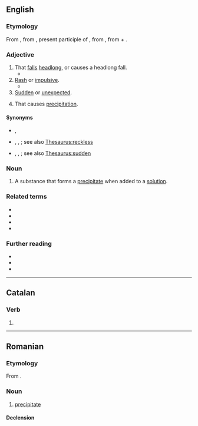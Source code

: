 {{also|précipitant}}
==English==

===Etymology===
From {{der|en|fro|precipitant}}, from {{der|en|la|praecipitans}}, present participle of {{m|la|praecipitare||to cast down headlong}}, from {{m|la|praeceps||head foremost, headlong}}, from {{m|la|prae||before}} + {{m|la|caput||head}}.

===Adjective===
{{en-adj}}

# That [[fall]]s [[headlong]], or causes a headlong fall.
#* {{quote-book|en|year=1708|first=John|last=Philips|authorlink=John Philips|title=Cyder|passage=They leave their little lives / Above the clouds, '''precipitant''' to earth.}}
# [[rash|Rash]] or [[impulsive]].
#* {{RQ:More Enthusiasmus Triumphatus|para=27|page=27|passage=[T]heſe dreams the '''præcipitant''' and unskilfull are forvvard to conceit to be Repreſentations extraordinary and ſupernatural, vvhich they call ''Revelations'' or ''Viſions'', of vvhich there can be no certainty at all no more then of a Dream.|footer=A noun use, meaning “people who are precipitant”.}}
# [[sudden|Sudden]] or [[unexpected]].
# {{lb|en|chemistry}} That causes [[precipitation]].

====Synonyms====
* {{sense|that falls headlong}} {{l|en|headlong}}, {{l|en|precipitate}}
* {{sense|rash or impulsive}} {{l|en|heedless}}, {{l|en|hotheaded}}, {{l|en|impetuous}}; see also [[Thesaurus:reckless]]
* {{sense|sudden or unexpected}} {{l|en|abrupt}}, {{l|en|precipitous}}, {{l|en|subitaneous}}; see also [[Thesaurus:sudden]]

===Noun===
{{en-noun}}

# A substance that forms a [[precipitate]] when added to a [[solution]].

===Related terms===
* {{l|en|precipice}}
* {{l|en|precipitous}}
* {{l|en|precipitate}}
* {{l|en|precipitation}}

===Further reading===
* {{R:Webster 1913}}
* {{R:Century 1911}}
* {{R:OneLook}}

----

==Catalan==

===Verb===
{{head|ca|verb form}}

# {{ca-verb form of|m=ptc|t=pres|precipitar}}

----

==Romanian==

===Etymology===
From {{bor|ro|fr|précipitant}}.

===Noun===
{{ro-noun|m|precipitanți}}

# {{lb|ro|chemistry}} [[precipitate]]

====Declension====
{{ro-noun-m|pl=precipitanți}}